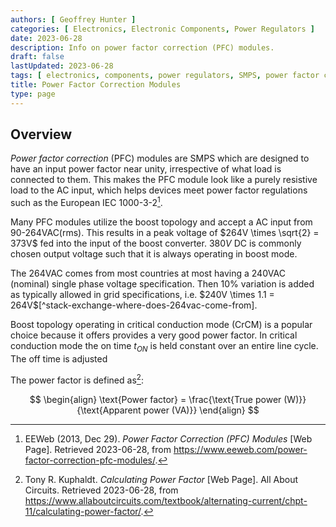 ```yaml
---
authors: [ Geoffrey Hunter ]
categories: [ Electronics, Electronic Components, Power Regulators ]
date: 2023-06-28
description: Info on power factor correction (PFC) modules.
draft: false
lastUpdated: 2023-06-28
tags: [ electronics, components, power regulators, SMPS, power factor correction, PFC ]
title: Power Factor Correction Modules
type: page
---
```



## Overview

_Power factor correction_ (PFC) modules are SMPS which are designed to have an input power factor near unity, irrespective of what load is connected to them. This makes the PFC module look like a purely resistive load to the AC input, which helps devices meet power factor regulations such as the European IEC 1000-3-2[^eeweb-power-factor-correction-modules].

Many PFC modules utilize the boost topology and accept a AC input from 90-264VAC(rms). This results in a peak voltage of $264V \times \sqrt{2} = 373V$ fed into the input of the boost converter. $380V$ DC is commonly chosen output voltage such that it is always operating in boost mode.

<Aside type="note">
The 264VAC comes from most countries at most having a 240VAC (nominal) single phase voltage specification. Then 10% variation is added as typically allowed in grid specifications, i.e. $240V \times 1.1 = 264V$[^stack-exchange-where-does-264vac-come-from].
</Aside>

Boost topology operating in critical conduction mode (CrCM) is a popular choice because it offers provides a very good power factor. In critical conduction mode the on time $t_{ON}$ is held constant over an entire line cycle. The off time is adjusted 

The power factor is defined as[^all-about-circuits-calculating-power-factor]:

$$
\begin{align}
\text{Power factor} = \frac{\text{True power (W)}}{\text{Apparent power (VA)}}
\end{align}
$$

[^eeweb-power-factor-correction-modules]: EEWeb (2013, Dec 29). _Power Factor Correction (PFC) Modules_ [Web Page]. Retrieved 2023-06-28, from https://www.eeweb.com/power-factor-correction-pfc-modules/.
[^stack-exchange-where-does-264vac-come-from]: helloworld922 (2014, Jul 4). _Where does 264Vac come from?_ [Forum Post]. Stack Exchange - Electronics. Retrieved 2023-06-28, from https://electronics.stackexchange.com/questions/117729/where-does-264vac-come-from.
[^all-about-circuits-calculating-power-factor]: Tony R. Kuphaldt. _Calculating Power Factor_ [Web Page]. All About Circuits. Retrieved 2023-06-28, from https://www.allaboutcircuits.com/textbook/alternating-current/chpt-11/calculating-power-factor/.
